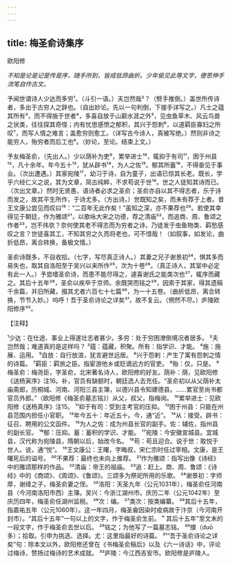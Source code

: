 ```yaml
---
---
---
```

title: 梅圣俞诗集序
---



欧阳修

*不知是论是记是传是序，随手所到，皆成低昂曲折。少年偷见此等文字，便思伸手流笔自作古文。*

予闻世谓诗人少达而多穷¹。（斗引一语。）夫岂然哉²？（劈手推倒。）盖世所传诗者，多出于古穷人之辞也。（自出妙论。先以一句判倒，下接手详写之。）凡士之蕴其所有³，而不得施于世者⁴，多喜自放于山巅水涯之外⁵，见虫鱼草木、风云鸟兽之状类，往往探其奇怪；内有忧思感愤之郁积，其兴于怨刺⁶，以道羁臣寡妇之所叹⁷，而写人情之难言；盖愈穷则愈工。（详写古今诗人，真被写绝。）然则非诗之能穷人，殆穷者而后工也⁸。（妙论，至论。结束上文。）

予友梅圣俞，（先出人。）少以荫补为吏⁹，累举进士¹⁰，辄抑于有司¹¹，困于州县¹²，凡十余年。年今五十¹³，犹从辟书¹⁴，为人之佐¹⁵。郁其所蓄¹⁶，不得奋见于事业。（次出遭遇。）其家宛陵¹⁷，幼习于诗，自为童子，出语已惊其长老。既长，学乎六经仁义之说，其为文章，简古纯粹，不求苟说于世¹⁸。世之人徒知其诗而已。（次出文章。）然时无贤愚，语诗者必求之圣俞；圣俞亦自以其不得志者，乐于诗而发之，故其平生所作，于诗尤多。（方出诗。）世既知之矣，而未有荐于上者。昔王文康公尝见而叹曰¹⁹：“二百年无此作矣！”虽知之深，亦不果荐也²⁰。若使其幸得见于朝廷，作为雅颂²¹，以歌咏大宋之功德，荐之清庙²²，而追商、周、鲁颂之作者²³，岂不伟欤？奈何使其老不得志而为穷者之诗，乃徒发于虫鱼物类、羁愁感叹之言？世徒喜其工，不知其穷之久而将老也，可不惜哉！（如叙事，如发论，曲折低昂，离合转换，备极文情。）

圣俞诗既多，不自收拾。（七字，写尽真正诗人。）其妻之兄子谢景初²⁴，惧其多而易失也，取其自洛阳至于吴兴以来所作²⁵，次为十卷²⁶。（真正诗人，其室中必定有此一人。）予尝嗜圣俞诗，而患不能尽得之，遽喜谢氏之能类次也²⁷，辄序而藏之。其后十五年²⁸，圣俞以疾卒于京师。余既哭而铭之²⁹，因索于其家，得其遗稿千余篇，并旧所藏，掇其尤者六百七十七篇³⁰，为一十五卷。（曲折低昂，离合转换，节节入妙。）呜呼！吾于圣俞诗论之详矣³¹，故不复云。（惘然不尽。）庐陵欧阳修序³²。

【注释】

¹少达：在仕途、事业上得遂壮志者甚少。多穷：处于穷困潦倒境况者居多。
²夫岂然哉；难道真的是这样吗？
³蕴：蕴藏，积聚。所有：指学识、才能。
⁴施：施展、运用。
⁵自放：自行放浪，犹言避世远居。
⁶兴于怨剌：产生了寓有怨刺之情的诗篇。
⁷羁臣：羁旅之臣。指宦游他乡或贬谪远方的官吏。
⁸殆：仅，只是。
⁹梅圣俞：梅尧臣，字圣俞，北宋著名诗人，欧阳修的好友。荫补：荫，见欧阳修《送杨寅序》注16。补，官员有缺额时，朝廷选人去充任。“圣俞初以从父荫补太庙斋郎，历桐城、河南、河阳三县主簿，以德兴县令知建德县。……累官至尚书都官员外郎。”（欧阳修《梅圣俞墓志铭》）从父，叔父，指梅询。
¹⁰累举进士：见欧阳修《送杨真序》注15。
¹¹抑于有司：受到主考官的压抑。
¹²困于州县：只能在州县范围内担任小官职。
¹³年今五十：年近五十。今，通“近”。
¹⁴从：接受。辟书：征召、聘用的公文函件。
¹⁵为人之佐：成为州县长官的副手。佐：辅佐，指州县的副长官。
¹⁶郁：压抑。蓄：蓄积的学识、才能。
¹⁷宛陵：今安徽宣城县。宜城县，汉代称为宛陵县，隋朝以后，始改今名。
¹⁸苟：苟且迎合。说于世：取悦于世人。说，通“悦”。
¹⁹王文康公：王曙，字晦叔，宋仁宗时任过宰相。文康，是王曙死后的谥号。
²⁰不果荐：最终也未向上推荐。
²¹作为雅颂：指写出像《诗经》中的雅颂那样的作品。
²²清庙：帝王的祖庙。
²³追：赶上。商、周、鲁颂：《诗经》中的《商颂》、《周颂》、《鲁颂》。三颂多为祭祀所用的乐歌。
²⁴谢景初：字师厚，谢绛之子，梅圣俞妻之侄。
²⁵洛阳：天圣九年（公元1031年），梅圣俞任河南县（今河南洛阳市西）主簿。吴兴：今浙江湖州市。庆历二年（公元1042年）至庆历四年，梅圣俞任湖州监税。
²⁶次：编。
²⁷类次：按类编纂。
²⁸其后十五年，指嘉祐五年（公元1060年）。这一年四月，梅圣龠因染时疫病故于汴京（今河南开封市）。“其后十五年”一句以上的文字，作于梅圣俞生前。＂其后十五年”至文末的一段文字，作于梅圣俞去世以后。
²⁹铭之；为他写了一篇墓志铭。
³⁰擐（duō多）；拾取。引申为挑选、选择。尤：这里指最好的诗篇。
³¹“吾于圣俞诗论之详矣”句：除本文以外，欧阳修还曾在《书梅圣俞稿后》以及《六一诗话》中，评论过梅诗，赞扬过梅诗的艺术成就。
³²庐陵：今江西吉安市。欧阳修是庐陵人。